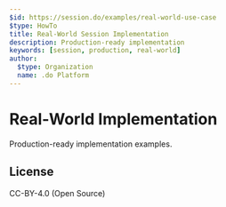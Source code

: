 ```yaml
---
$id: https://session.do/examples/real-world-use-case
$type: HowTo
title: Real-World Session Implementation
description: Production-ready implementation
keywords: [session, production, real-world]
author:
  $type: Organization
  name: .do Platform
---
```


# Real-World Implementation

Production-ready implementation examples.

## License

CC-BY-4.0 (Open Source)
